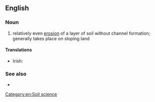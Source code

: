 ==English==

===Noun===
{{en-noun|?}}

# relatively even [[erosion]] of a layer of soil without channel formation; generally takes place on sloping land
#: {{syn|en|sheet wash}}

====Translations====
{{trans-top|relatively even erosion of a layer of soil without channel formation}}
* Irish: {{t|ga|bratchreimeadh|m}}
{{trans-mid}}
{{trans-bottom}}

===See also===
* {{l|en|splash erosion}}

[[Category:en:Soil science]]